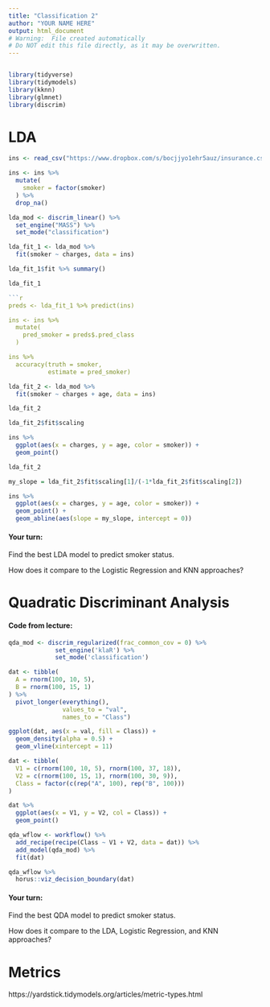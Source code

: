 ```yaml
---
title: "Classification 2"
author: "YOUR NAME HERE"
output: html_document
# Warning:  File created automatically
# Do NOT edit this file directly, as it may be overwritten.
---
```


```r
```
```r
library(tidyverse)
library(tidymodels)
library(kknn)
library(glmnet)
library(discrim)
```

# LDA

```r
ins <- read_csv("https://www.dropbox.com/s/bocjjyo1ehr5auz/insurance.csv?dl=1")

ins <- ins %>%
  mutate(
    smoker = factor(smoker)
  ) %>%
  drop_na()
```

```r
lda_mod <- discrim_linear() %>%
  set_engine("MASS") %>%
  set_mode("classification")
```

```r
lda_fit_1 <- lda_mod %>%
  fit(smoker ~ charges, data = ins)

lda_fit_1$fit %>% summary()
```

```r
lda_fit_1 

```r
preds <- lda_fit_1 %>% predict(ins)

ins <- ins %>%
  mutate(
    pred_smoker = preds$.pred_class
  )

ins %>%
  accuracy(truth = smoker,
           estimate = pred_smoker)
```

```r
lda_fit_2 <- lda_mod %>%
  fit(smoker ~ charges + age, data = ins)

lda_fit_2
```

```r
lda_fit_2$fit$scaling
```

```r
ins %>%
  ggplot(aes(x = charges, y = age, color = smoker)) +
  geom_point()
```

```r
lda_fit_2

my_slope = lda_fit_2$fit$scaling[1]/(-1*lda_fit_2$fit$scaling[2])
```

```r

ins %>%
  ggplot(aes(x = charges, y = age, color = smoker)) +
  geom_point() +
  geom_abline(aes(slope = my_slope, intercept = 0))
```

#### Your turn:

Find the best LDA model to predict smoker status.

How does it compare to the Logistic Regression and KNN approaches?

# Quadratic Discriminant Analysis

#### Code from lecture:

```r
qda_mod <- discrim_regularized(frac_common_cov = 0) %>% 
             set_engine('klaR') %>% 
             set_mode('classification')
```

```r
dat <- tibble(
  A = rnorm(100, 10, 5),
  B = rnorm(100, 15, 1)
) %>%
  pivot_longer(everything(),
               values_to = "val",
               names_to = "Class")

ggplot(dat, aes(x = val, fill = Class)) +
  geom_density(alpha = 0.5) +
  geom_vline(xintercept = 11)
```

```r
dat <- tibble(
  V1 = c(rnorm(100, 10, 5), rnorm(100, 37, 18)),
  V2 = c(rnorm(100, 15, 1), rnorm(100, 30, 9)),
  Class = factor(c(rep("A", 100), rep("B", 100)))
) 

dat %>%
  ggplot(aes(x = V1, y = V2, col = Class)) +
  geom_point()
```

```r
qda_wflow <- workflow() %>%
  add_recipe(recipe(Class ~ V1 + V2, data = dat)) %>%
  add_model(qda_mod) %>%
  fit(dat)

qda_wflow %>%
  horus::viz_decision_boundary(dat)
```

#### Your turn:

Find the best QDA model to predict smoker status.

How does it compare to the LDA, Logistic Regression, and KNN approaches?

# Metrics

https://yardstick.tidymodels.org/articles/metric-types.html
